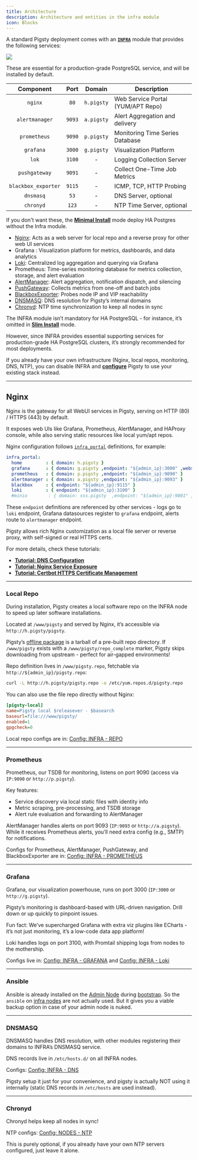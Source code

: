```yaml
---
title: Architecture
description: Architecture and entities in the infra module
icon: Blocks
---
```


A standard Pigsty deployment comes with an [**`INFRA`**](/docs/infra/) module that provides the following services:

![](/img/pigsty/infra.png)

These are essential for a production-grade PostgreSQL service, and will be installed by default.

|      Component      |  Port  |   Domain   | Description                       |
|:-------------------:|:------:|:----------:|-----------------------------------|
|       `nginx`       |  `80`  | `h.pigsty` | Web Service Portal (YUM/APT Repo) |
|   `alertmanager`    | `9093` | `a.pigsty` | Alert Aggregation and delivery    |
|    `prometheus`     | `9090` | `p.pigsty` | Monitoring Time Series Database   |
|      `grafana`      | `3000` | `g.pigsty` | Visualization Platform            |
|        `lok`        | `3100` |     -      | Logging Collection Server         |
|    `pushgateway`    | `9091` |     -      | Collect One-Time Job Metrics      |
| `blackbox_exporter` | `9115` |     -      | ICMP, TCP, HTTP Probing           |
|      `dnsmasq`      |  `53`  |     -      | DNS Server, optional              |
|      `chronyd`      | `123`  |     -      | NTP Time Server, optional         |

<Callout title="HA PG can be deployed without INFRA" type="warn">

If you don't want these, the [**Minimal Install**](/docs/install/minimal) mode deploy HA Postgres without the Infra module.

</Callout>


- [Nginx](/docs/infra/arch/#nginx): Acts as a web server for local repo and a reverse proxy for other web UI services
- Grafana : Visualization platform for metrics, dashboards, and data analytics
- [Loki](/docs/infra/arch/#loki): Centralized log aggregation and querying via Grafana
- Prometheus: Time-series monitoring database for metrics collection, storage, and alert evaluation
- [AlertManager](/docs/infra/arch/#alertmanager): Alert aggregation, notification dispatch, and silencing
- [PushGateway](/docs/infra/arch/#pushgateway): Collects metrics from one-off and batch jobs
- [BlackboxExporter](/docs/infra/arch/#blackbox-exporter): Probes node IP and VIP reachability
- [DNSMASQ](/docs/infra/arch/#dnsmasq): DNS resolution for Pigsty’s internal domains
- [Chronyd](/docs/infra/arch/#chronyd): NTP time synchronization to keep all nodes in sync



The INFRA module isn’t mandatory for HA PostgreSQL - for instance, it’s omitted in [**Slim Install**](/docs/install/minimal) mode.

However, since INFRA provides essential supporting services for production-grade HA PostgreSQL clusters, it’s strongly recommended for most deployments.

If you already have your own infrastructure (Nginx, local repos, monitoring, DNS, NTP), you can disable INFRA and [**configure**](/docs/infra/config/) Pigsty to use your existing stack instead.


------



## Nginx

Nginx is the gateway for all WebUI services in Pigsty, serving on HTTP (80) / HTTPS (443) by default.

It exposes web UIs like Grafana, Prometheus, AlertManager, and HAProxy console, while also serving static resources like local yum/apt repos.

Nginx configuration follows [`infra_portal`](/docs/infra/param#infra_portal) definitions, for example:

```yaml
infra_portal:
  home         : { domain: h.pigsty }
  grafana      : { domain: g.pigsty ,endpoint: "${admin_ip}:3000" ,websocket: true }
  prometheus   : { domain: p.pigsty ,endpoint: "${admin_ip}:9090" }
  alertmanager : { domain: a.pigsty ,endpoint: "${admin_ip}:9093" }
  blackbox     : { endpoint: "${admin_ip}:9115" }
  loki         : { endpoint: "${admin_ip}:3100" }
  #minio        : { domain: sss.pigsty  ,endpoint: "${admin_ip}:9001" ,scheme: https ,websocket: true }
```

These `endpoint` definitions are referenced by other services - logs go to `loki` endpoint, Grafana datasources register to `grafana` endpoint, alerts route to `alertmanager` endpoint.

Pigsty allows rich Nginx customization as a local file server or reverse proxy, with self-signed or real HTTPS certs.

For more details, check these tutorials:

- [**Tutorial: DNS Configuration**](/docs/admin/domain)
- [**Tutorial: Nginx Service Exposure**](/docs/admin/portal)
- [**Tutorial: Certbot HTTPS Certificate Management**](/docs/admin/cert)



------

### Local Repo

During installation, Pigsty creates a local software repo on the INFRA node to speed up later software installations.

Located at `/www/pigsty` and served by Nginx, it’s accessible via `http://h.pigsty/pigsty`.

Pigsty’s [offline package](/docs/install/offline) is a tarball of a pre-built repo directory. If `/www/pigsty` exists with a `/www/pigsty/repo_complete` marker, Pigsty skips downloading from upstream - perfect for air-gapped environments!

Repo definition lives in `/www/pigsty.repo`, fetchable via `http://${admin_ip}/pigsty.repo`:

```bash
curl -L http://h.pigsty/pigsty.repo -o /etc/yum.repos.d/pigsty.repo
```

You can also use the file repo directly without Nginx:

```ini
[pigsty-local]
name=Pigsty local $releasever - $basearch
baseurl=file:///www/pigsty/
enabled=1
gpgcheck=0
```

Local repo configs are in: [Config: INFRA - REPO](/docs/infra/param#repo)

------

### Prometheus

Prometheus, our TSDB for monitoring, listens on port 9090 (access via `IP:9090` or `http://p.pigsty`).

Key features:

- Service discovery via local static files with identity info
- Metric scraping, pre-processing, and TSDB storage
- Alert rule evaluation and forwarding to AlertManager

AlertManager handles alerts on port 9093 (`IP:9093` or `http://a.pigsty`). While it receives Prometheus alerts, you’ll need extra config (e.g., SMTP) for notifications.

Configs for Prometheus, AlertManager, PushGateway, and BlackboxExporter are in: [Config: INFRA - PROMETHEUS](/docs/infra/arch#prometheus)

------

### Grafana

Grafana, our visualization powerhouse, runs on port 3000 (`IP:3000` or `http://g.pigsty`).

Pigsty’s monitoring is dashboard-based with URL-driven navigation. Drill down or up quickly to pinpoint issues.

Fun fact: We’ve supercharged Grafana with extra viz plugins like ECharts - it’s not just monitoring, it’s a low-code data app platform!

Loki handles logs on port 3100, with Promtail shipping logs from nodes to the mothership.

Configs live in: [Config: INFRA - GRAFANA](/docs/infra/param#grafana) and [Config: INFRA - Loki](/docs/infra/param#loki)

------

### Ansible

Ansible is already installed on the [Admin Node](/docs/node/arch#admin-node) during [bootstrap](/docs/install/start#bootstrap).
So the `ansible` on [infra nodes](/docs/node/arch#infra-node) are not actually used.
But it gives you a viable backup option in case of your admin node is nuked.

------

### DNSMASQ

DNSMASQ handles DNS resolution, with other modules registering their domains to INFRA’s DNSMASQ service.

DNS records live in `/etc/hosts.d/` on all INFRA nodes.

Configs: [Config: INFRA - DNS](/docs/infra/param#dns)

Pigsty setup it just for your convenience, and pigsty is actually NOT using it internally (static DNS records in `/etc/hosts` are used instead).


------

### Chronyd

Chronyd helps keep all nodes in sync!

NTP configs: [Config: NODES - NTP](/docs/node/param#node_time)

This is purely optional, if you already have your own NTP servers configured, just leave it alone.
